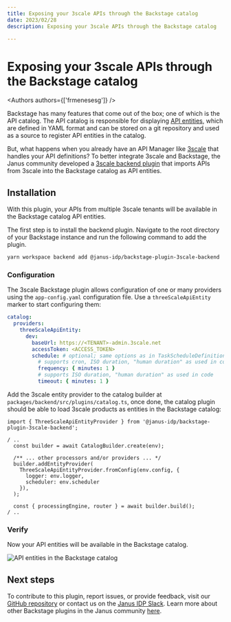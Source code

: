 ```yaml
---
title: Exposing your 3scale APIs through the Backstage catalog
date: 2023/02/28
description: Exposing your 3scale APIs through the Backstage catalog

---
```



# Exposing your 3scale APIs through the Backstage catalog

<Authors authors={['frmenesesg']} />

Backstage has many features that come out of the box; one of which is the API catalog. The API catalog is responsible for displaying [API entities](https://backstage.io/docs/features/software-catalog/system-model#api), which are defined in YAML format and can be stored on a git repository and used as a source to register API entities in the catalog.

But, what happens when you already have an API Manager like [3scale](https://www.redhat.com/en/technologies/jboss-middleware/3scale) that handles your API definitions? To better integrate 3scale and Backstage, the Janus community developed a [3scale backend plugin](https://github.com/janus-idp/backstage-plugins/tree/main/plugins/3scale-backend) that imports APIs from 3scale into the Backstage catalog as API entities.


## Installation

With this plugin, your APIs from multiple 3scale tenants will be available in the Backstage catalog API entities.

The first step is to install the backend plugin. Navigate to the root directory of your Backstage instance and run the following command to add the plugin.

```bash
yarn workspace backend add @janus-idp/backstage-plugin-3scale-backend
```

### Configuration

The 3scale Backstage plugin allows configuration of one or many providers using the `app-config.yaml` configuration file. Use a `threeScaleApiEntity` marker to start configuring them:

```yaml filename="app-config.yaml" {2-11}
catalog:
  providers:
    threeScaleApiEntity:
      dev:
        baseUrl: https://<TENANT>-admin.3scale.net
        accessToken: <ACCESS_TOKEN>
        schedule: # optional; same options as in TaskScheduleDefinition
          # supports cron, ISO duration, "human duration" as used in code
          frequency: { minutes: 1 }
          # supports ISO duration, "human duration" as used in code
          timeout: { minutes: 1 }
```

Add the 3scale entity provider to the catalog builder at `packages/backend/src/plugins/catalog.ts`, once done, the catalog plugin should be able to load 3scale products as entities in the Backstage catalog:

```tsx filename="packages/backend/src/plugins/catalog.ts" {1,7-12}
import { ThreeScaleApiEntityProvider } from '@janus-idp/backstage-plugin-3scale-backend';

/ ..
  const builder = await CatalogBuilder.create(env);

  /** ... other processors and/or providers ... */
  builder.addEntityProvider(
    ThreeScaleApiEntityProvider.fromConfig(env.config, {
      logger: env.logger,
      scheduler: env.scheduler
    }),
  );

  const { processingEngine, router } = await builder.build();
/ ..
```

### Verify

Now your API entities will be available in the Backstage catalog.

![API entities in the Backstage catalog](/images/blog/exposing-your-3scale-apis/3scale.png)

## Next steps

To contribute to this plugin, report issues, or provide feedback, visit our [GitHub repository](https://github.com/janus-idp/backstage-plugins/tree/main/plugins/3scale-backend) or contact us on the [Janus IDP Slack](https://join.slack.com/t/janus-idp/shared_invite/zt-1pxtehxom-fCFtF9rRe3vFqUiFFeAkmg).  Learn more about other Backstage plugins in the Janus community [here](https://github.com/janus-idp/backstage-plugins).